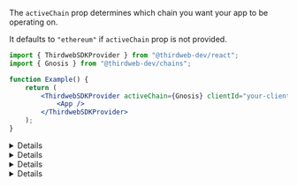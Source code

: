 
The `activeChain` prop determines which chain you want your app to be operating on.

It defaults to `"ethereum"` if `activeChain` prop is not provided.

```jsx
import { ThirdwebSDKProvider } from "@thirdweb-dev/react";
import { Gnosis } from "@thirdweb-dev/chains";

function Example() {
	return (
		<ThirdwebSDKProvider activeChain={Gnosis} clientId="your-client-id">
			<App />
		</ThirdwebSDKProvider>
	);
}
```

<Details id="using-default-chain" summary="Using a default supported chain">

If you are using one of our <a href="#default-chains">default chains</a>, provide the name of the chain as a `string` to the `activeChain` prop.

<DefaultChainsMDX />

```jsx
import { ThirdwebSDKProvider } from "@thirdweb-dev/react";

function App() {
	return (
		<ThirdwebSDKProvider activeChain="ethereum" clientId="your-client-id">
			<YourApp />
		</ThirdwebSDKProvider>
	);
}
```

</Details>

<Details id="using-chains-package" summary="Import a chain from chains package">

If the chain you are looking for is not one of default supported chains, you can import a chain from the [@thirdweb-dev/chains](https://github.com/thirdweb-dev/js/tree/v4/legacy_packages/chains) package which has 1000+ chains.

```jsx
import { ThirdwebSDKProvider } from "@thirdweb-dev/react";
import { <chain_id>} from "@thirdweb-dev/chains";

function App() {
	return (
		<ThirdwebSDKProvider activeChain={<chain_id>} clientId="your-client-id">
			<YourApp />
		</ThirdwebSDKProvider>
	);
}
```

### Override Default Values

Override the default values (such as an RPC URL) for any given chain.

<Callout variant='info'>
By default, the `@thirdweb-dev/chains` provides free-to-use RPCs. No configuration required!

[View the default RPC URLs for each network](https://github.com/thirdweb-dev/js/tree/v4/legacy_packages/chains/chains).

</Callout>

Using the [spread syntax](https://developer.mozilla.org/en-US/docs/Web/JavaScript/Reference/Operators/Spread_syntax),
you can override any properties of a chain, such as the `rpc` field.

```jsx
import { ThirdwebSDKProvider } from "@thirdweb-dev/react";
import { <chain_id> } from "@thirdweb-dev/chains";

const activeChain = {
	...<chain_id>,
	rpc: ["https://<your-rpc-to-use>.com"], // Override the "rpc" field.
	// ... Override any other fields you want to customize.
};

const App = () => {
	return (
		<ThirdwebSDKProvider activeChain={activeChain}>
			<YourApp />
		</ThirdwebSDKProvider>
	);
};
```

</Details>

<Details id="create-custom-chain" summary="Specify a custom chain">

If your chain is not included in the `@thirdweb-dev/chains` package,
you can provide the chain information yourself to the `activeChain` prop.

```jsx
import { ThirdwebSDKProvider } from "@thirdweb-dev/react";

const customChain = {
	// Required information for connecting to the network
	chainId: 59140, // Chain ID of the network
	rpc: ["<your-rpc-url-here>"], // Array of RPC URLs to use

	// Information for adding the network to your wallet (how it will appear for first time users) === \\
	// Information about the chain's native currency (i.e. the currency that is used to pay for gas)
	nativeCurrency: {
		decimals: 18,
		name: "Consensys ETH",
		symbol: "crETH",
	},
	shortName: "czkevm", // Display value shown in the wallet UI
	slug: "consensys", // Display value shown in the wallet UI
	testnet: true, // Boolean indicating whether the chain is a testnet or mainnet
	chain: "ConsenSys", // Name of the network
	name: "ConsenSys zkEVM Testnet", // Name of the network
};

const App = () => {
	return (
		<ThirdwebSDKProvider activeChain={customChain}>
			<YourApp />
		</ThirdwebSDKProvider>
	);
};
```

</Details>

<Details summary="Local Node" id='local-node'>

If you are running a local node using a tool such as [Hardhat](https://hardhat.org/hardhat-network/docs/overview) or
[Anvil](https://github.com/foundry-rs/foundry/blob/master/anvil/README.md),
provide `"localhost"` as the `activeChain` prop, (or `Localhost` imported from `@thirdweb-dev/chains`).

[Deploy](/contracts/deploy/overview) or [import](https://thirdweb.com/team/~/~/contracts) your contracts to the dashboard to interact with them.

```jsx
import { ThirdwebSDKProvider } from "@thirdweb-dev/react";

function MyApp() {
	return (
		<ThirdwebSDKProvider activeChain="localhost">
			<YourApp />
		</ThirdwebSDKProvider>
	);
}
```

</Details>
